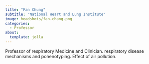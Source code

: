 ```yaml
---
title: "Fan Chung"
subtitle: "National Heart and Lung Institute"
image: headshots/fan-chang.png
categories:
  - Professor
about:
  template: jolla
---
```


Professor of respiratory Medicine and Clinician. respiratory disease mechanisms and pohenotyping. Effect of air pollution.
